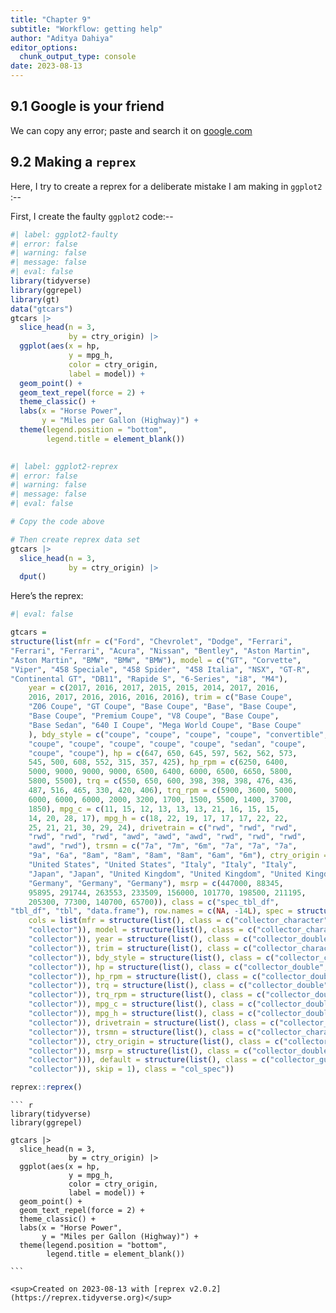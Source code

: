 ```yaml
---
title: "Chapter 9"
subtitle: "Workflow: getting help"
author: "Aditya Dahiya"
editor_options: 
  chunk_output_type: console
date: 2023-08-13
---
```


## 9.1 Google is your friend

We can copy any error; paste and search it on [google.com](www.google.com)

## 9.2 Making a `reprex`

Here, I try to create a reprex for a deliberate mistake I am making in `ggplot2` :\--

First, I create the faulty `ggplot2` code:\--

```r
#| label: ggplot2-faulty
#| error: false
#| warning: false
#| message: false
#| eval: false
library(tidyverse)
library(ggrepel)
library(gt)
data("gtcars")
gtcars |>
  slice_head(n = 3, 
             by = ctry_origin) |>
  ggplot(aes(x = hp,
             y = mpg_h,
             color = ctry_origin,
             label = model)) +
  geom_point() +
  geom_text_repel(force = 2) +
  theme_classic() +
  labs(x = "Horse Power",
       y = "Miles per Gallon (Highway)") +
  theme(legend.position = "bottom",
        legend.title = element_blank())
  
```

```r
#| label: ggplot2-reprex
#| error: false
#| warning: false
#| message: false
#| eval: false

# Copy the code above

# Then create reprex data set
gtcars |>
  slice_head(n = 3, 
             by = ctry_origin) |>
  dput()

```

Here's the reprex:

```r
#| eval: false

gtcars = 
structure(list(mfr = c("Ford", "Chevrolet", "Dodge", "Ferrari", 
"Ferrari", "Ferrari", "Acura", "Nissan", "Bentley", "Aston Martin", 
"Aston Martin", "BMW", "BMW", "BMW"), model = c("GT", "Corvette", 
"Viper", "458 Speciale", "458 Spider", "458 Italia", "NSX", "GT-R", 
"Continental GT", "DB11", "Rapide S", "6-Series", "i8", "M4"), 
    year = c(2017, 2016, 2017, 2015, 2015, 2014, 2017, 2016, 
    2016, 2017, 2016, 2016, 2016, 2016), trim = c("Base Coupe", 
    "Z06 Coupe", "GT Coupe", "Base Coupe", "Base", "Base Coupe", 
    "Base Coupe", "Premium Coupe", "V8 Coupe", "Base Coupe", 
    "Base Sedan", "640 I Coupe", "Mega World Coupe", "Base Coupe"
    ), bdy_style = c("coupe", "coupe", "coupe", "coupe", "convertible", 
    "coupe", "coupe", "coupe", "coupe", "coupe", "sedan", "coupe", 
    "coupe", "coupe"), hp = c(647, 650, 645, 597, 562, 562, 573, 
    545, 500, 608, 552, 315, 357, 425), hp_rpm = c(6250, 6400, 
    5000, 9000, 9000, 9000, 6500, 6400, 6000, 6500, 6650, 5800, 
    5800, 5500), trq = c(550, 650, 600, 398, 398, 398, 476, 436, 
    487, 516, 465, 330, 420, 406), trq_rpm = c(5900, 3600, 5000, 
    6000, 6000, 6000, 2000, 3200, 1700, 1500, 5500, 1400, 3700, 
    1850), mpg_c = c(11, 15, 12, 13, 13, 13, 21, 16, 15, 15, 
    14, 20, 28, 17), mpg_h = c(18, 22, 19, 17, 17, 17, 22, 22, 
    25, 21, 21, 30, 29, 24), drivetrain = c("rwd", "rwd", "rwd", 
    "rwd", "rwd", "rwd", "awd", "awd", "awd", "rwd", "rwd", "rwd", 
    "awd", "rwd"), trsmn = c("7a", "7m", "6m", "7a", "7a", "7a", 
    "9a", "6a", "8am", "8am", "8am", "8am", "6am", "6m"), ctry_origin = c("United States", 
    "United States", "United States", "Italy", "Italy", "Italy", 
    "Japan", "Japan", "United Kingdom", "United Kingdom", "United Kingdom", 
    "Germany", "Germany", "Germany"), msrp = c(447000, 88345, 
    95895, 291744, 263553, 233509, 156000, 101770, 198500, 211195, 
    205300, 77300, 140700, 65700)), class = c("spec_tbl_df", 
"tbl_df", "tbl", "data.frame"), row.names = c(NA, -14L), spec = structure(list(
    cols = list(mfr = structure(list(), class = c("collector_character", 
    "collector")), model = structure(list(), class = c("collector_character", 
    "collector")), year = structure(list(), class = c("collector_double", 
    "collector")), trim = structure(list(), class = c("collector_character", 
    "collector")), bdy_style = structure(list(), class = c("collector_character", 
    "collector")), hp = structure(list(), class = c("collector_double", 
    "collector")), hp_rpm = structure(list(), class = c("collector_double", 
    "collector")), trq = structure(list(), class = c("collector_double", 
    "collector")), trq_rpm = structure(list(), class = c("collector_double", 
    "collector")), mpg_c = structure(list(), class = c("collector_double", 
    "collector")), mpg_h = structure(list(), class = c("collector_double", 
    "collector")), drivetrain = structure(list(), class = c("collector_character", 
    "collector")), trsmn = structure(list(), class = c("collector_character", 
    "collector")), ctry_origin = structure(list(), class = c("collector_character", 
    "collector")), msrp = structure(list(), class = c("collector_double", 
    "collector"))), default = structure(list(), class = c("collector_guess", 
    "collector")), skip = 1), class = "col_spec"))

reprex::reprex()

```

````         
``` r
library(tidyverse)
library(ggrepel)

gtcars |>
  slice_head(n = 3, 
             by = ctry_origin) |>
  ggplot(aes(x = hp,
             y = mpg_h,
             color = ctry_origin,
             label = model)) +
  geom_point() +
  geom_text_repel(force = 2) +
  theme_classic() +
  labs(x = "Horse Power",
       y = "Miles per Gallon (Highway)") +
  theme(legend.position = "bottom",
        legend.title = element_blank())

```

<sup>Created on 2023-08-13 with [reprex v2.0.2](https://reprex.tidyverse.org)</sup>
````
